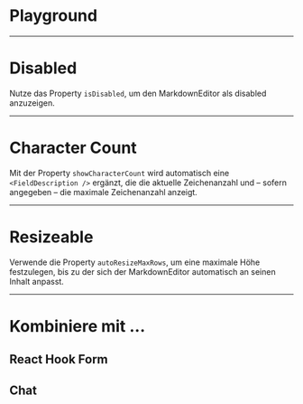 # Playground

<LiveCodeEditor />

---

# Disabled

Nutze das Property `isDisabled`, um den MarkdownEditor als disabled anzuzeigen.

<LiveCodeEditor example="disabled" editorCollapsed />

---

# Character Count

Mit der Property `showCharacterCount` wird automatisch eine
`<FieldDescription />` ergänzt, die die aktuelle Zeichenanzahl und – sofern
angegeben – die maximale Zeichenanzahl anzeigt.

<LiveCodeEditor example="characterCount" editorCollapsed />

---

# Resizeable

Verwende die Property `autoResizeMaxRows`, um eine maximale Höhe festzulegen,
bis zu der sich der MarkdownEditor automatisch an seinen Inhalt anpasst.

<LiveCodeEditor example="resizeable" editorCollapsed />

---

# Kombiniere mit ...

## React Hook Form

<LiveCodeEditor example="form" editorCollapsed />

## Chat

<LiveCodeEditor example="chat" editorCollapsed />
